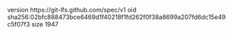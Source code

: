 version https://git-lfs.github.com/spec/v1
oid sha256:02bfc888473bce6469d1f40218f1fd262f0f38a8699a207fd6dc15e49c5f07f3
size 1947
